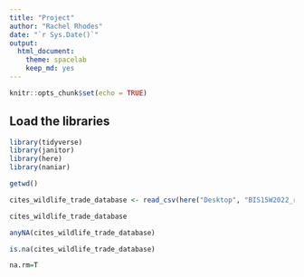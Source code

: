 ```yaml
---
title: "Project"
author: "Rachel Rhodes"
date: "`r Sys.Date()`"
output:
  html_document: 
    theme: spacelab
    keep_md: yes
---
```


```r
knitr::opts_chunk$set(echo = TRUE)
```

## Load the libraries
```r
library(tidyverse)
library(janitor)
library(here)
library(naniar)
``` 

```r
getwd()
```


```r
cites_wildlife_trade_database <- read_csv(here("Desktop", "BIS15W2022_rrhodes", "Project", "Data", "cites_wildlife_trade_database.csv"))
```

```r
cites_wildlife_trade_database
```

```r
anyNA(cites_wildlife_trade_database)
```

```r
is.na(cites_wildlife_trade_database)
```

```r
na.rm=T
```


